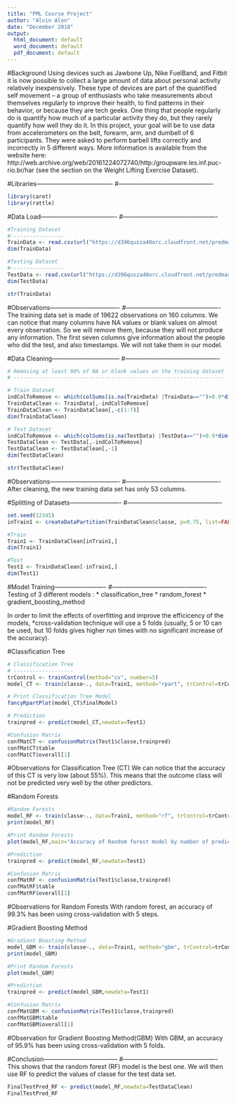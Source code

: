 ```yaml
---
title: "PML Course Project"
author: "Alvin Alon"
date: "December 2018"
output:
  html_document: default
  word_document: default
  pdf_document: default
---
```


#Background
Using devices such as Jawbone Up, Nike FuelBand, and Fitbit it is now possible to collect a large amount of data about personal activity relatively inexpensively. These type of devices are part of the quantified self movement – a group of enthusiasts who take measurements about themselves regularly to improve their health, to find patterns in their behavior, or because they are tech geeks. One thing that people regularly do is quantify how much of a particular activity they do, but they rarely quantify how well they do it. In this project, your goal will be to use data from accelerometers on the belt, forearm, arm, and dumbell of 6 participants. They were asked to perform barbell lifts correctly and incorrectly in 5 different ways. More information is available from the website here: http://web.archive.org/web/20161224072740/http:/groupware.les.inf.puc-rio.br/har (see the section on the Weight Lifting Exercise Dataset).

#Libraries-------------------------------------
#----------------------------------------------

```r
library(caret)
library(rattle)
```

#Data Load-------------------------------------
#----------------------------------------------

```r
#Training Dataset
#-----------------
TrainData <- read.csv(url("https://d396qusza40orc.cloudfront.net/predmachlearn/pml-training.csv"),header=TRUE)
dim(TrainData)

#Testing Dataset
#-----------------
TestData <- read.csv(url("https://d396qusza40orc.cloudfront.net/predmachlearn/pml-testing.csv"),header=TRUE)
dim(TestData)

str(TrainData)

```

#Observations----------------------------------
#----------------------------------------------
The training data set is made of 19622 observations on 160 columns. We can notice that many columns have NA values or blank values on almost every observation. So we will remove them, because they will not produce any information. The first seven columns give information about the people who did the test, and also timestamps. We will not take them in our model.

#Data Cleaning---------------------------------
#----------------------------------------------
```r
# Removing at least 90% of NA or blank values on the training dataset
# -------------------------------------------------------------------

# Train Dataset
indColToRemove <- which(colSums(is.na(TrainData) |TrainData=="")>0.9*dim(TrainData)[1]) 
TrainDataClean <- TrainData[,-indColToRemove]
TrainDataClean <- TrainDataClean[,-c(1:7)]
dim(TrainDataClean)

# Test Dataset
indColToRemove <- which(colSums(is.na(TestData) |TestData=="")>0.9*dim(TestData)[1]) 
TestDataClean <- TestData[,-indColToRemove]
TestDataClean <- TestDataClean[,-1]
dim(TestDataClean)

str(TestDataClean)

```
#Observations----------------------------------
#----------------------------------------------
After cleaning, the new training data set has only 53 columns.

#Splitting of Datasets-------------------------
#----------------------------------------------
```r
set.seed(12345)
inTrain1 <- createDataPartition(TrainDataClean$classe, p=0.75, list=FALSE)

#Train
Train1 <- TrainDataClean[inTrain1,]
dim(Train1)

#Test
Test1 <- TrainDataClean[-inTrain1,]
dim(Test1)
```

#Model Training-------------------------
#----------------------------------------------
Testing of 3 different models : * classification_tree * random_forest * gradient_boosting_method

In order to limit the effects of overfitting and improve the efficicency of the models,  *cross-validation technique will use a 5 folds (usually, 5 or 10 can be used, but 10 folds gives higher run times with no significant increase of the accuracy).

#Classification Tree

```r
# Classification Tree
# -------------------
trControl <- trainControl(method="cv", number=5)
model_CT <- train(classe~., data=Train1, method="rpart", trControl=trControl)

# Print Classification Tree Model
fancyRpartPlot(model_CT$finalModel)

# Prediction
trainpred <- predict(model_CT,newdata=Test1)

#Confusion Matrix
confMatCT <- confusionMatrix(Test1$classe,trainpred)
confMatCT$table
confMatCT$overall[1]

```
#Observations for Classification Tree (CT)
We can notice that the accuracy of this CT is very low (about 55%). This means that the outcome class will not be predicted very well by the other predictors.

#Random Forests
```r
#Random Forests
model_RF <- train(classe~., data=Train1, method="rf", trControl=trControl, verbose=FALSE)
print(model_RF)

#Print Random Forests
plot(model_RF,main="Accuracy of Random forest model by number of predictors")

#Prediction
trainpred <- predict(model_RF,newdata=Test1)

#Confusion Matrix
confMatRF <- confusionMatrix(Test1$classe,trainpred)
confMatRF$table
confMatRF$overall[1]

```
#Observations for Random Forests
With random forest, an accuracy of 99.3% has been using cross-validation with 5 steps.

#Gradient Boosting Method
```r
#Gradient Boosting Method
model_GBM <- train(classe~., data=Train1, method="gbm", trControl=trControl, verbose=FALSE)
print(model_GBM)

#Print Random Forests
plot(model_GBM)

#Prediction
trainpred <- predict(model_GBM,newdata=Test1)

#Confusion Matrix
confMatGBM <- confusionMatrix(Test1$classe,trainpred)
confMatGBM$table
confMatGBM$overall[1]
```

#Observation for Gradient Boosting Method(GBM)
With GBM, an accuracy of 95.9% has been using cross-validation with 5 folds.

#Conclusion------------------------------------
#----------------------------------------------
This shows that the random forest (RF) model is the best one. We will then use RF to predict the values of classe for the test data set.
```r
FinalTestPred_RF <- predict(model_RF,newdata=TestDataClean)
FinalTestPred_RF
```

